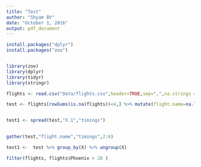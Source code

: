 ```yaml
---
title: "Test"
author: "Shyam BV"
date: "October 1, 2016"
output: pdf_document
---
```


```r
install.packages("dplyr")
install.packages("zoo")


library(zoo)
library(dplyr)
library(tidyr)
library(stringr)
```


```r

flights <- read.csv("Data/flights.csv",header=TRUE,sep=",",na.strings = c("","NA")) 

test <- flights[rowSums(is.na(flights))<4,] %>% mutate(flight.name=na.locf(X)) %>% select(-X) %>% gather("location","timings",2:6) %>% spread("X.1","timings")


test1 <- spread(test,"X.1","timings")
  

gather(test,"flight.name","timings",2:6)

test1 <-  test %>% group_by(X) %>% ungroup(X) 

filter(flights, flights$Phoenix > 20 )

```

